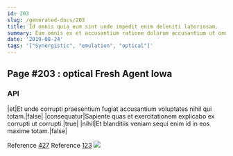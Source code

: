 ```yaml
---
id: 203
slug: /generated-docs/203
title: Id omnis quia eum sint unde impedit enim deleniti laboriosam.
summary: Eum omnis ex et accusantium ratione dolorum accusantium ut omnis.
date: '2019-08-24'
tags: '["Synergistic", "emulation", "optical"]'
---
```

## Page #203 : optical Fresh Agent Iowa

### API

|et|Et unde corrupti praesentium fugiat accusantium voluptates nihil qui totam.|false|
|consequatur|Sapiente quas et exercitationem explicabo ex corrupti ut corrupti.|true|
|nihil|Et blanditiis veniam sequi enim id in eos maxime totam.|false|

Reference [427](/generated-docs/427)
Reference [123](/generated-docs/123)
![](/assets/cats-2.jpg)


